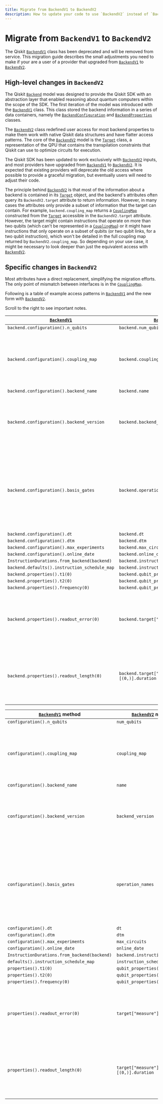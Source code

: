 ```yaml
---
title: Migrate from BackendV1 to BackendV2
description: How to update your code to use `BackendV2` instead of `BackendV1`.
---
```


# Migrate from `BackendV1` to `BackendV2`

The Qiskit [`BackendV1`](/api/qiskit/qiskit.providers.BackendV1) class has been deprecated and will be removed from service. This migration guide describes the small adjustments you need to make if your are a user of a provider that upgraded from [`BackendV1`](/api/qiskit/qiskit.providers.BackendV1) to [`BackendV2`](/api/qiskit/qiskit.providers.BackendV2).


## High-level changes in `BackendV2`

The Qiskit [`Backend`](/api/qiskit/qiskit.providers.Backend) model was designed to provide the Qiskit SDK with an abstraction
layer that enabled reasoning about quantum computers within the scope of the SDK. The first iteration of the model was introduced with the
[`BackendV1`](/api/qiskit/qiskit.providers.BackendV1) class. This class stored the backend information in a series
of data containers, namely the [`BackendConfiguration`](/api/qiskit/qiskit.providers.models.BackendConfiguration) and
[`BackendProperties`](/api/qiskit/qiskit.providers.models.BackendProperties) classes.

The [`BackendV2`](/api/qiskit/qiskit.providers.BackendV2) class redefined
user access for most backend properties to make them work with native Qiskit data structures and have flatter
access patterns. The core of the [`BackendV2`](/api/qiskit/qiskit.providers.BackendV2) model is the
[`Target`](/api/qiskit/qiskit.transpiler.Target) class, a representation of the QPU that contains the transpilation constraints that Qiskit can use to optimize circuits for execution.

The Qiskit SDK has been updated to work exclusively with [`BackendV2`](/api/qiskit/qiskit.providers.BackendV2) inputs,
and most providers have upgraded from [`BackendV1`](/api/qiskit/qiskit.providers.BackendV1) to [`BackendV2`](/api/qiskit/qiskit.providers.BackendV2). It is expected that existing providers will deprecate the old access where possible to provide a graceful migration, but eventually users will need to adjust their code.

The principle behind [`BackendV2`](/api/qiskit/qiskit.providers.BackendV2) is
that most of the information about a backend is contained in its
[`Target`](/api/qiskit/qiskit.transpiler.Target) object, and the backend's attributes often query
its `BackendV2.target` attribute to return information. However, in many cases the attributes only provide
a subset of information that the target can contain. For example, `backend.coupling_map`
returns a [`CouplingMap`](/api/qiskit/qiskit.transpiler.CouplingMap) constructed from the
[`Target`](/api/qiskit/qiskit.transpiler.Target) accessible in the
`BackendV2.target` attribute. However, the target might contain
instructions that operate on more than two qubits (which can't be represented in a
[`CouplingMap`](/api/qiskit/qiskit.transpiler.CouplingMap)) or it might have instructions that only operate on
a subset of qubits (or two qubit links, for a two qubit instruction), which won't be
detailed in the full coupling map returned by
`BackendV2.coupling_map`. So depending on your use case,
it might be necessary to look deeper than just the equivalent access with
[`BackendV2`](/api/qiskit/qiskit.providers.BackendV2).

## Specific changes in `BackendV2`

Most attributes have a direct replacement, simplifying the migration efforts. The only point of mismatch between interfaces is in the [`CouplingMap`](/api/qiskit/qiskit.transpiler.CouplingMap).


Following is a table of example access patterns in [`BackendV1`](/api/qiskit/qiskit.providers.BackendV1) and the new form
with [`BackendV2`](/api/qiskit/qiskit.providers.BackendV2).

<Admonition type="important">
Scroll to the right to see important notes.
</Admonition>

|[`BackendV1`](/api/qiskit/qiskit.providers.BackendV1) | [`BackendV2`](/api/qiskit/qiskit.providers.BackendV2) | Notes |
| --- | --- | --- |
|`backend.configuration().n_qubits` | `backend.num_qubits`| |
|`backend.configuration().coupling_map` | `backend.coupling_map` | The return from [`BackendV2`](/api/qiskit/qiskit.providers.BackendV2) is a [`CouplingMap`](/api/qiskit/qiskit.transpiler.CouplingMap) object. In [`BackendV1`](/api/qiskit/qiskit.providers.BackendV1) it is an edge list. Also, this is just a view of the information contained in `backend.target` which may only be a subset of the information contained in the [`Target`](/api/qiskit/qiskit.transpiler.Target) object. |
|`backend.configuration().backend_name` | `backend.name` | |
|`backend.configuration().backend_version` | `backend.backend_version` | The `BackendV2.version` attribute represents the version of the abstract [`Backend`](/api/qiskit/qiskit.providers.Backend) interface that the object implements, while `BackendV2.backend_version` is metadata about the version of the backend itself. |
|`backend.configuration().basis_gates` | `backend.operation_names` | The [`BackendV2`](/api/qiskit/qiskit.providers.BackendV2) returns a list of operation names contained in the `backend.target` attribute. The [`Target`](/api/qiskit/qiskit.transpiler.Target) might contain more information than can be expressed by this list of names. For example, some operations only work on a subset of qubits, and some names implement the same gate with different parameters.|
|`backend.configuration().dt`|`backend.dt`| |
|`backend.configuration().dtm`|`backend.dtm` | |
|`backend.configuration().max_experiments` |`backend.max_circuits` | |
|`backend.configuration().online_date` | `backend.online_date`| |
|`InstructionDurations.from_backend(backend)`|`backend.instruction_durations`| |
|`backend.defaults().instruction_schedule_map`|`backend.instruction_schedule_map`| |
|`backend.properties().t1(0)`|`backend.qubit_properties(0).t1`| |
|`backend.properties().t2(0)`|`backend.qubit_properties(0).t2`| |
|`backend.properties().frequency(0)`|`backend.qubit_properties(0).frequency`| |
|`backend.properties().readout_error(0)`|`backend.target["measure"][(0,)].error`| In [`BackendV2`](/api/qiskit/qiskit.providers.BackendV2), the error rate for the [`Measure`](/api/qiskit/circuit#measure) operation on a given qubit is used to model the readout error. However, a [`BackendV2`](/api/qiskit/qiskit.providers.BackendV2) object can implement multiple measurement types and list them separately in a [`Target`](/api/qiskit/qiskit.transpiler.Target).|
|`backend.properties().readout_length(0)`|`backend.target["measure"][(0,)].duration`| In [`BackendV2`](/api/qiskit/qiskit.providers.BackendV2), the duration for the [`Measure`](/api/qiskit/circuit#measure) operation on a given qubit is used to model the readout length. However, a [`BackendV2`](/api/qiskit/qiskit.providers.BackendV2) object can implement multiple measurement types and list them separately in a [`Target`](/api/qiskit/qiskit.transpiler.Target).|

|[`BackendV1`](/api/qiskit/qiskit.providers.BackendV1) method | [`BackendV2`](/api/qiskit/qiskit.providers.BackendV2) method | Notes |
| --- | --- | --- |
|`configuration().n_qubits` | `num_qubits`| |
|`configuration().coupling_map` | `coupling_map` | The return from [`BackendV2`](/api/qiskit/qiskit.providers.BackendV2) is a [`CouplingMap`](/api/qiskit/qiskit.transpiler.CouplingMap) object. In [`BackendV1`](/api/qiskit/qiskit.providers.BackendV1) it is an edge list. Also, this is just a view of the information contained in `backend.target` which may only be a subset of the information contained in the [`Target`](/api/qiskit/qiskit.transpiler.Target) object. |
|`configuration().backend_name` | `name` | |
|`configuration().backend_version` | `backend_version` | The `BackendV2.version` attribute represents the version of the abstract [`Backend`](/api/qiskit/qiskit.providers.Backend) interface that the object implements, while `BackendV2.backend_version` is metadata about the version of the backend itself. |
|`configuration().basis_gates` | `operation_names` | The [`BackendV2`](/api/qiskit/qiskit.providers.BackendV2) returns a list of operation names contained in the `backend.target` attribute. The [`Target`](/api/qiskit/qiskit.transpiler.Target) might contain more information than can be expressed by this list of names. For example, some operations only work on a subset of qubits, and some names implement the same gate with different parameters.|
|`configuration().dt`|`dt`| |
|`configuration().dtm`|`dtm` | |
|`configuration().max_experiments` |`max_circuits` | |
|`configuration().online_date` | `online_date`| |
|`InstructionDurations.from_backend(backend)`|`backend.instruction_durations`| |
|`defaults().instruction_schedule_map`|`instruction_schedule_map`| |
|`properties().t1(0)`|`qubit_properties(0).t1`| |
|`properties().t2(0)`|`qubit_properties(0).t2`| |
|`properties().frequency(0)`|`qubit_properties(0).frequency`| |
|`properties().readout_error(0)`|`target["measure"][(0,)].error`| In [`BackendV2`](/api/qiskit/qiskit.providers.BackendV2), the error rate for the [`Measure`](/api/qiskit/circuit#measure) operation on a given qubit is used to model the readout error. However, a [`BackendV2`](/api/qiskit/qiskit.providers.BackendV2) object can implement multiple measurement types and list them separately in a [`Target`](/api/qiskit/qiskit.transpiler.Target).|
|`properties().readout_length(0)`|`target["measure"][(0,)].duration`| In [`BackendV2`](/api/qiskit/qiskit.providers.BackendV2), the duration for the [`Measure`](/api/qiskit/circuit#measure) operation on a given qubit is used to model the readout length. However, a [`BackendV2`](/api/qiskit/qiskit.providers.BackendV2) object can implement multiple measurement types and list them separately in a [`Target`](/api/qiskit/qiskit.transpiler.Target).|